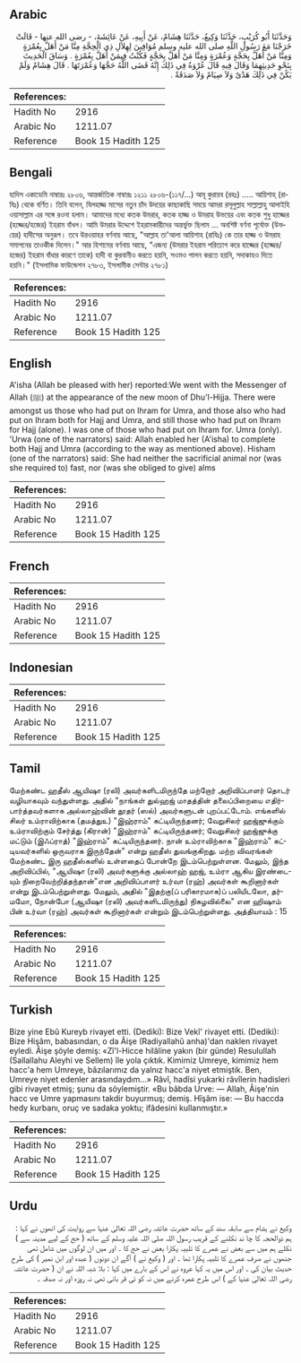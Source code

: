 ## Arabic


<div dir="rtl" lang="ar" style={{fontSize:'larger',backgroundColor:'#f8f9fa',padding:20}}>
وَحَدَّثَنَا أَبُو كُرَيْبٍ، حَدَّثَنَا وَكِيعٌ، حَدَّثَنَا هِشَامٌ، عَنْ أَبِيهِ، عَنْ عَائِشَةَ، - رضى الله عنها - قَالَتْ خَرَجْنَا مَعَ رَسُولِ اللَّهِ صلى الله عليه وسلم مُوَافِينَ لِهِلاَلِ ذِي الْحِجَّةِ مِنَّا مَنْ أَهَلَّ بِعُمْرَةٍ وَمِنَّا مَنْ أَهَلَّ بِحَجَّةٍ وَعُمْرَةٍ وَمِنَّا مَنْ أَهَلَّ بِحَجَّةٍ فَكُنْتُ فِيمَنْ أَهَلَّ بِعُمْرَةٍ ‏.‏ وَسَاقَ الْحَدِيثَ بِنَحْوِ حَدِيثِهِمَا وَقَالَ فِيهِ قَالَ عُرْوَةُ فِي ذَلِكَ إِنَّهُ قَضَى اللَّهُ حَجَّهَا وَعُمْرَتَهَا ‏.‏ قَالَ هِشَامٌ وَلَمْ يَكُنْ فِي ذَلِكَ هَدْىٌ وَلاَ صِيَامٌ وَلاَ صَدَقَةٌ ‏.‏
</div>
<div style={{backgroundColor:'#f8f9fa',padding:20, marginBottom: 10}}><table> <thead> <tr> <th>References:</th> <th></th> </tr> </thead> <tbody><tr><td>Hadith No</td><td>2916</td></tr><tr><td>Arabic No</td><td>1211.07</td></tr><tr><td>Reference</td><td>Book 15 Hadith 125</td></tr></tbody></table></div>

## Bengali


<div dir="ltr" lang="bn" style={{fontSize:'larger',backgroundColor:'#f8f9fa',padding:20}}>
হাদিস একাডেমি নাম্বারঃ ২৮০৬, আন্তর্জাতিক নাম্বারঃ ১২১১ ২৮০৬-(১১৭/...) আবূ কুরায়ব (রহঃ) ..... আয়িশাহ্ (রাযিঃ) থেকে বর্ণিত। তিনি বলেন, যিলহাজ্জ মাসের নতুন চাঁদ উদয়ের কাছাকাছি সময়ে আমরা রসূলুল্লাহ সাল্লাল্লাহু আলাইহি ওয়াসাল্লাম এর সঙ্গে রওনা হলাম। আমাদের মধ্যে কতক উমরার, কতক হাজ্জ ও উমরাহ উভয়ের এবং কতক শুধু হাজ্জের (হজ্জের/হজের) ইহরাম বাঁধল। আমি উমরার উদ্দেশে ইহরামকারীদের অন্তর্ভুক্ত ছিলাম ... অবশিষ্ট বর্ণনা পূর্বোক্ত (উভয়ের) হাদীসের অনুরূপ। তবে উরওয়াহর বর্ণনায় আছে, "আল্লাহ তা'আলা আয়িশাহ (রাযিঃ) কে তার হাজ্জ ও উমরাহ সমাপনের তাওকীক দিলেন।" আর হিশামের বর্ণনায় আছে, “এজন্য (উমরার ইহরাম পরিত্যাগ করে হাজ্জের (হজ্জের/হজের) ইহরাম বাঁধার কারণে তাকে) হাদী বা কুরবানীও করতে হয়নি, সওমও পালন করতে হয়নি, সদাকাহও দিতে হয়নি।" (ইসলামিক ফাউন্ডেশন ২৭৮৩, ইসলামীক সেন্টার ২৭৮১)
</div>
<div style={{backgroundColor:'#f8f9fa',padding:20, marginBottom: 10}}><table> <thead> <tr> <th>References:</th> <th></th> </tr> </thead> <tbody><tr><td>Hadith No</td><td>2916</td></tr><tr><td>Arabic No</td><td>1211.07</td></tr><tr><td>Reference</td><td>Book 15 Hadith 125</td></tr></tbody></table></div>

## English


<div dir="ltr" lang="en" style={{fontSize:'larger',backgroundColor:'#f8f9fa',padding:20}}>
A'isha (Allah be pleased with her) reported:We went with the Messenger of Allah (ﷺ) at the appearance of the new moon of Dhu'l-Hijja. There were amongst us those who had put on Ihram for Umra, and those also who had put on Ihram both for Hajj and Umra, and still those who had put on Ihram for Hajj (alone). I was one of those who had put on Ihram for. Umra (only). 'Urwa (one of the narrators) said: Allah enabled her (A'isha) to complete both Hajj and Umra (according to the way as mentioned above). Hisham (one of the narrators) said: She had neither the sacrificial animal nor (was she required to) fast, nor (was she obliged to give) alms
</div>
<div style={{backgroundColor:'#f8f9fa',padding:20, marginBottom: 10}}><table> <thead> <tr> <th>References:</th> <th></th> </tr> </thead> <tbody><tr><td>Hadith No</td><td>2916</td></tr><tr><td>Arabic No</td><td>1211.07</td></tr><tr><td>Reference</td><td>Book 15 Hadith 125</td></tr></tbody></table></div>

## French


<div dir="ltr" lang="fr" style={{fontSize:'larger',backgroundColor:'#f8f9fa',padding:20}}>

</div>
<div style={{backgroundColor:'#f8f9fa',padding:20, marginBottom: 10}}><table> <thead> <tr> <th>References:</th> <th></th> </tr> </thead> <tbody><tr><td>Hadith No</td><td>2916</td></tr><tr><td>Arabic No</td><td>1211.07</td></tr><tr><td>Reference</td><td>Book 15 Hadith 125</td></tr></tbody></table></div>

## Indonesian


<div dir="ltr" lang="id" style={{fontSize:'larger',backgroundColor:'#f8f9fa',padding:20}}>

</div>
<div style={{backgroundColor:'#f8f9fa',padding:20, marginBottom: 10}}><table> <thead> <tr> <th>References:</th> <th></th> </tr> </thead> <tbody><tr><td>Hadith No</td><td>2916</td></tr><tr><td>Arabic No</td><td>1211.07</td></tr><tr><td>Reference</td><td>Book 15 Hadith 125</td></tr></tbody></table></div>

## Tamil


<div dir="ltr" lang="ta" style={{fontSize:'larger',backgroundColor:'#f8f9fa',padding:20}}>
மேற்கண்ட ஹதீஸ் ஆயிஷா (ரலி) அவர்களிடமிருந்தே மற்றோர் அறிவிப்பாளர் தொடர் வழியாகவும் வந்துள்ளது. அதில் "நாங்கள் துல்ஹஜ் மாதத்தின் தலைப்பிறையை எதிர்பார்த்தவர்களாக அல்லாஹ்வின் தூதர் (ஸல்) அவர்களுடன் புறப்பட்டோம். எங்களில் சிலர் உம்ராவிற்காக (தமத்துஉ) "இஹ்ராம்" கட்டியிருந்தனர்; வேறுசிலர் ஹஜ்ஜுக்கும் உம்ராவிற்கும் சேர்த்து (கிரான்) "இஹ்ராம்" கட்டியிருந்தனர்; வேறுசிலர் ஹஜ்ஜுக்கு மட்டும் (இஃப்ராத்) "இஹ்ராம்" கட்டியிருந்தனர். நான் உம்ராவிற்காக "இஹ்ராம்" கட்டியவர்களில் ஒருவராக இருந்தேன்" என்று ஹதீஸ் துவங்குகிறது. மற்ற விவரங்கள் மேற்கண்ட இரு ஹதீஸ்களில் உள்ளதைப் போன்றே இடம்பெற்றுள்ளன. மேலும், இந்த அறிவிப்பில், "ஆயிஷா (ரலி) அவர்களுக்கு அல்லாஹ் ஹஜ், உம்ரா ஆகிய இரண்டையும் நிறைவேற்றித்தந்தான்"என அறிவிப்பாளர் உர்வா (ரஹ்) அவர்கள் கூறினார்கள் என்று இடம்பெற்றுள்ளது. மேலும், அதில் "இதற்கு(ப் பரிகாரமாக)ப் பலியிடலோ, தர்மமோ, நோன்போ (ஆயிஷா (ரலி) அவர்களிடமிருந்து) நிகழவில்லை" என ஹிஷாம் பின் உர்வா (ரஹ்) அவர்கள் கூறினார்கள் என்றும் இடம்பெற்றுள்ளது. அத்தியாயம் : 15
</div>
<div style={{backgroundColor:'#f8f9fa',padding:20, marginBottom: 10}}><table> <thead> <tr> <th>References:</th> <th></th> </tr> </thead> <tbody><tr><td>Hadith No</td><td>2916</td></tr><tr><td>Arabic No</td><td>1211.07</td></tr><tr><td>Reference</td><td>Book 15 Hadith 125</td></tr></tbody></table></div>

## Turkish


<div dir="ltr" lang="tr" style={{fontSize:'larger',backgroundColor:'#f8f9fa',padding:20}}>
Bize yine Ebû Kureyb rivayet etti. (Dediki): Bize Vekî' rivayet etti. (Dediki): Bize Hişâm, babasından, o da Âişe (Radiyallahû anha)'dan naklen rivayet eyledi. Âişe şöyle demiş: «Zî'l-Hicce hilâline yakın (bir günde) Resulullah (Sallallahu Aleyhi ve Sellem) île yola çıktık. Kimimiz Umreye, kimimiz hem hacc'a hem Umreye, bâzılarımız da yalnız hacc'a niyet etmiştik. Ben, Umreye niyet edenler arasındaydım...» Râvî, hadîsi yukarki râvîlerin hadisleri gibi rivayet etmiş; şunu da söylemiştir. «Bu bâbda Urve: — Allah, Âişe'nin hacc ve Umre yapmasını takdir buyurmuş; demiş. Hîşâm ise: — Bu haccda hedy kurbanı, oruç ve sadaka yoktu; ifâdesini kullanmıştır.»
</div>
<div style={{backgroundColor:'#f8f9fa',padding:20, marginBottom: 10}}><table> <thead> <tr> <th>References:</th> <th></th> </tr> </thead> <tbody><tr><td>Hadith No</td><td>2916</td></tr><tr><td>Arabic No</td><td>1211.07</td></tr><tr><td>Reference</td><td>Book 15 Hadith 125</td></tr></tbody></table></div>

## Urdu


<div dir="rtl" lang="ur" style={{fontSize:'larger',backgroundColor:'#f8f9fa',padding:20}}>
وکیع نے ہشام سے سابقہ سند کے ساتھ حضرت عائشہ رضی اللہ تعالیٰ عنہا سے روایت کی انھوں نے کہا : ہم ذوالحجہ کا چا ند نکلنے کے قریب رسول اللہ صلی اللہ علیہ وسلم کے ساتھ ( حج کے لیے مدینہ سے ) نکلے ہم میں سے بعض نے عمرے کا تلبیہ پکارا بعض نے حج کا ۔ اور میں ان لوگوں میں شامل تھی جنھوں نے صرف عمرے کا تلبیہ پکارا تھا ۔ اور ( وکیع نے ) آگے ان دونوں ( عبدہ اور ابن نمیر ) کی طرح حدیث بیان کی ۔ اور اس میں یہ کہا عروہ نے اس کے بارے میں کہا : بلا شبہ اللہ نے ان ( حضرت عائشہ رضی اللہ تعالیٰ عنہا کے ) اس طرح عمرہ کرنے میں نہ کو ئی قر بانی تھی نہ روزہ اور نہ صدقہ ۔
</div>
<div style={{backgroundColor:'#f8f9fa',padding:20, marginBottom: 10}}><table> <thead> <tr> <th>References:</th> <th></th> </tr> </thead> <tbody><tr><td>Hadith No</td><td>2916</td></tr><tr><td>Arabic No</td><td>1211.07</td></tr><tr><td>Reference</td><td>Book 15 Hadith 125</td></tr></tbody></table></div>